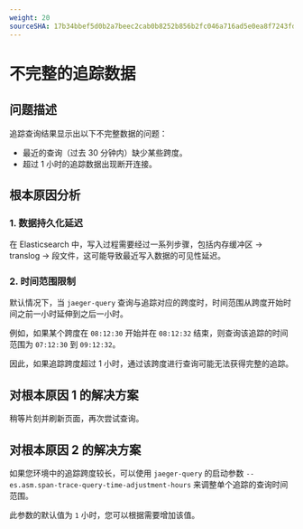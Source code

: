 ```yaml
---
weight: 20
sourceSHA: 17b34bbef5d0b2a7beec2cab0b8252b856b2fc046a716ad5e0ea8f7243fd447c
---
```


# 不完整的追踪数据

## 问题描述

追踪查询结果显示出以下不完整数据的问题：

- 最近的查询（过去 30 分钟内）缺少某些跨度。
- 超过 1 小时的追踪数据出现断开连接。

## 根本原因分析

### 1. 数据持久化延迟

在 Elasticsearch 中，写入过程需要经过一系列步骤，包括内存缓冲区 → translog → 段文件，这可能导致最近写入数据的可见性延迟。

### 2. 时间范围限制

默认情况下，当 `jaeger-query` 查询与追踪对应的跨度时，时间范围从跨度开始时间之前一小时延伸到之后一小时。

例如，如果某个跨度在 `08:12:30` 开始并在 `08:12:32` 结束，则查询该追踪的时间范围为 `07:12:30` 到 `09:12:32`。

因此，如果追踪跨度超过 1 小时，通过该跨度进行查询可能无法获得完整的追踪。

## 对根本原因 1 的解决方案

稍等片刻并刷新页面，再次尝试查询。

## 对根本原因 2 的解决方案

如果您环境中的追踪跨度较长，可以使用 `jaeger-query` 的启动参数 `--es.asm.span-trace-query-time-adjustment-hours` 来调整单个追踪的查询时间范围。

此参数的默认值为 `1` 小时，您可以根据需要增加该值。
